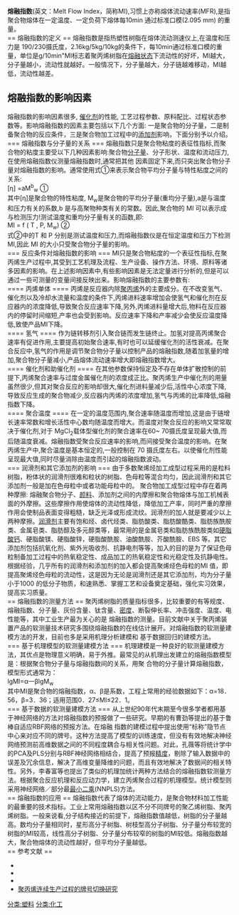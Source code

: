'''熔融指数'''(英文：Melt Flow Index，简称MI),习惯上亦称熔体流动速率(MFR),是指聚合物熔体在一定温度、一定负荷下熔体每10min 通过标准口模(2.095 mm) 的重量。<br />
== 熔融指数的定义 ==
熔融指数是指热塑性树脂在熔体流动测速仪上,在温度和压力是 190/230摄氏度，2.16kg/5kg/10kg的条件下，每10min通过标准口模的重量，单位是g/10min"MI标志着聚丙烯树脂在[[熔融状态|熔融状态]]下流动性的好坏，MI越大，分子量越小，流动性就越好。一般情况下，分子量越大，分子链越难移动，MI越低，流动性越差。<br />

== 熔融指数的影响因素 ==
熔融指数的影响因素很多, [[催化剂|催化剂]]的性能, 工艺过程参数、原料配比、过程状态参数等。影响熔融指数的因素主要包括以下几个方面: 一是聚合物的分子量，二是制备聚合物的反应条件，三是聚合物加工过程中的[[添加剂|添加剂]]影响，下面分别予以介绍。
<br />
=== 熔融指数与分子量的关系 ===
熔融指数只是聚合物粘度的表征性指标,而聚合物的粘度主要受以下几种因素影响:聚合物[[分子量|分子量]]、分子形状、温度和流动压力,在使用熔融指数仪测量熔融指数时,通常把其他
因素固定下来,而只突出聚合物分子量对熔融指数的影响。通常使用式①来表示聚合物平均分子量与特性粘度之间的关系: <br />
[η] =aM<sup>b</sup><sub>w</sub> ①<br />
其中[η]是聚合物的特性粘度, M<sub>w</sub>是聚合物的平均分子量(重均分子量),a是与温度和压力有关的系数,b 是与高聚物种类有关的常数。因此,聚合物的 MI 可以表示成与检测压力!测试温度和重均分子量有关的函数,即:<br />
MI = f ( T , P, M<sub>w</sub>)     ② <br />
式②中的T 和 P 分别是测试温度和压力,而熔融指数仪是在恒定温度和压力下检测MI,因此 MI 的大小只受聚合物分子量的影响。<br />
=== 反应条件对熔融指数的影响 ===
MI只是聚合物粘度的一个表征性指标,在聚丙烯生产过程中,其受到工艺机理及流程、生产设备、操作方法、环境、原料等诸多因素的影响。在上述影响因素中,有些影响因素是无法定量进行分析的,但是可以通过一些可测量的变量间接反映出来。影响熔融指数的主要参数有:<br />
==== 丙烯单体 ====
丙烯是反应器内除[[聚丙烯|聚丙烯]]外的主要成分。在不改变氢气、催化剂以及冷却水流量和温度的条件下,丙烯进料速率增加会使氢气和催化剂在反应器内的浓度降低,导致聚合反应速率下降,另外,丙烯进料量增大后,物料在反应器内的停留时间缩短,产率也会受到影响。反应速率下降和产率减少会使反应温度降低,致使产品MI下降。<br />
==== 氢气 ====
作为链转移剂引入聚合链而发生链终止。加氢对提高丙烯聚合速率有促进作用,主要提高初始聚合速率,有时也可以延缓催化剂的活性衰减。在聚合反应中,氢气的作用是调节聚合物分子量以控制产品的熔融指数,随着加氢量的增加,聚合物分子量减小,产品熔体流动速率增大即熔融指数增大。<br />
==== 催化剂和助催化剂 ====
在其他参数保持恒定及不存在单体扩散控制的前提下,丙烯聚合速率与过度金属催化剂的浓度成正比。聚丙烯生产中催化剂的用量虽然很少,但其对聚合反应的影响却很大,催化剂进料量减少后,活性中心浓度下降,导致反应生成的聚合物减少,反应器内丙烯的浓度增加,氢气与丙烯的比率降低,熔融指数下降。<br />
==== 聚合温度 ====
在一定的温度范围内,聚合速率随温度而增加,这是由于链增长速率常数和增长活性中心数均随温度而增大。而温度对聚合反应的影响又常常取决于催化剂,对于 MgCl<sub>2</sub>载体型催化剂的聚合速率在60~ 70摄氏度呈现最大值,而后随温度衰减。熔融指数受聚合反应速率的影响,而间接受聚合温度的影响。在聚丙烯生产中,聚合温度是基本恒定的,一般控制在 70 摄氏度左右。以使催化剂性能呈现最大值,同时尽量消除由温度而引起的熔融指数波动。<br />
=== 润滑剂和其它添加剂的影响 ===
由于多数聚烯烃加工成型过程采用的是粒料树脂，粉体状的润滑剂很难和粒状的树脂、色母粒等混合均匀，因此润滑剂和其它添加剂一般是加在色母粒中或者功能母粒中的。
聚合物加工成型过程中存在着两种摩擦: 熔融聚合物分子、[[颜料|颜料]]、添加剂之间的内摩擦和聚合物熔体与加工机械表面的外摩擦。这些摩擦作用使熔体的流动性降低，降低加工产率，同时严重的摩擦作用会使制品表面变得粗糙，缺乏光泽或形成流纹。润滑剂的加人就是要减少以上两种摩擦。[[润滑剂|润滑剂]]主要有饱和烃、卤代烃类、脂肪酸类、脂肪酸酷类、脂肪族酰胺类、金属皂类、脂肪醇及多元醇类等，最常用的是金属皂类和脂肪族酰胺类如[[硬脂酸钙|硬脂酸钙]]、硬脂酸镁、硬脂酸锌，硬脂酸酰胺、油酸酰胺、芥酸酰胺、EBS 等。其它添加剂包括抗氧化剂、紫外光吸收剂、抗静电剂等等，加入的目的是为了保证色母粒制备加工过程中的热氧稳定性、成品加工的热氧稳定性和光稳定性及抗静电性。根据经验，几乎所有的润滑剂和添加剂的加入都会提高聚烯烃色母粒的MI 值，即提高聚烯烃色母粒的流动性，这是因为无论是润滑剂还是其它添加剂，均为分子量小于1000 的低分子物质，和速熟悉、掌握工艺和设备奠定基础，强化实习效果，提高实习质量。<br />
== 熔融指数的测量方法 ==
聚丙烯树脂的质量指标很多，比较重要的有等规度、熔融指数、分子量、灰份含量、钛含量、[[密度|密度]]、断裂伸长率、冲击强度、温度、电性能等，其中工业生产最为关心的是
熔融指数的测量。目前文献中关于聚丙烯装置产品的软测量技术研究多围绕熔融指数的在线估计展开。对熔融指数的软测量建模方法的开发，目前也多是采用机理分析建模和
基于数据回归的建模方法。<br />
=== 基于机理模型的软测量建模方法 ===
机理建模是一种良好的软测量建模方法，其优点是物理意义明确，易于外推。最常见的从机理出发建立的熔融指数模型是：根据聚合物分子量与熔融指数间的关系，用聚
合物的分子量计算熔融指数，模型形式通常为：<br />
lgMI=α一βlgM<sub>w</sub><br />
其中MI是聚合物的熔融指数，α、β是系数，工程上常用的经验数据如下：α=18．56，β=3．36；适用范围0．27≤MI≤22．1。<br />
=== 基于数据的软测量建模方法 ===
从上世纪90年代末期至今很多学者都用基于神经网络的方法对熔融指数的预报做了一些研究。早期的有曹劲等提出的基于鲁棒自适应RBF网络的预报方法。在熔融
指数的建模过程中提出使用“标称”隐节点中心来对应不同的牌号。这种方法提高了模型的训练速度，但没有有效地解决神经网络预测前高维数据之间的不同程度耦合与相关性问题。对此，孔薇等将统计学中的PCA及PLS分别与RBF神经网络相结合，提高了预报[[精度|精度]]，剔除了输入数据中的误差及冗余信息，解决了高维变量降维的问题，而且有效地解决了数据间的相关特性。另外，李春富等也提出了类似的机理加统计两种方法结合的熔融指数软测量方法。根据聚合反应机理和反应动力学，建立丙烯聚合过程的机理模型。统计模型则采用神经网络／部分最[[最小二乘|最小二乘]](NNPLS)方法。<br />
== 熔融指数的应用 ==
熔融指数代表了熔体的流动能力，是聚合物材料加工性能的最重要的技术指标。工业上常用熔融指数以区不分不同牌号的聚乙烯树脂、聚丙烯树脂。一般来说看,分子结构接近的前提下，熔融指数值越低，树脂的分子量越高。数均分子量相同时，星形高分子树脂、树枝型高分子树脂、分子量分布较宽的树脂的MI较高，线性高分子树脂、分子量分布较窄的树脂的MI较低。熔融指数越大，聚合物熔体的流动性越好，但平均分子量越低。<br />
== 参考文献 ==
* {{cite book|pages=13–17|title=高分子加工成型原理|author=王贵恒|publisher=化学工业出版社|edition=第一版|isbn=9787502508623|year=2010|location=北京}}
* {{cite book|pages=126–131|title=聚合物加工原理|author=Zehev Tadmor|publisher=化学工业出版社|edition=第二版|isbn=9787122036179|year=2009|location=北京}}
* {{cite book|pages=328–332|title=新编高聚物的结构与性能|author=何平笙|publisher=科学出版社|edition=第一版|isbn=9787030256133|year=2009|location=北京}}
*[http://kreader.cnki.net/Kreader/CatalogViewPage.aspx?compose=1&first=1&fileNameList=CMFD@2006081053.nh$CMFD2006 聚丙烯连续生产过程的牌号切换研究]


[[分类:塑料|分类:塑料]]
[[分类:化工|分类:化工]]